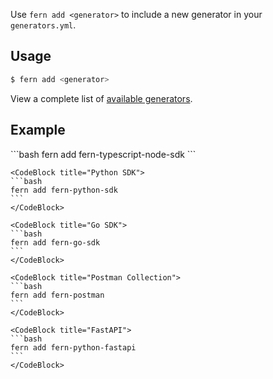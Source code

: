 Use `fern add <generator>` to include a new generator in your `generators.yml`.

## Usage

```bash
$ fern add <generator>
```

View a complete list of [available generators](./pages/welcome/generators.mdx).

## Example 

<CodeBlocks>
    <CodeBlock title="Node.js SDK">
    ```bash
    fern add fern-typescript-node-sdk
    ```
    </CodeBlock>

    <CodeBlock title="Python SDK">
    ```bash
    fern add fern-python-sdk
    ```
    </CodeBlock>

    <CodeBlock title="Go SDK">
    ```bash
    fern add fern-go-sdk
    ```
    </CodeBlock>

    <CodeBlock title="Postman Collection">
    ```bash
    fern add fern-postman
    ```
    </CodeBlock>

    <CodeBlock title="FastAPI">
    ```bash
    fern add fern-python-fastapi
    ```
    </CodeBlock>

</CodeBlocks>
